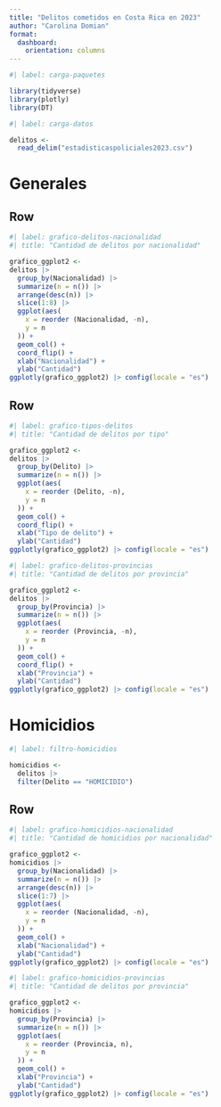 ---
title: "Delitos cometidos en Costa Rica en 2023"
author: "Carolina Domian"
format: 
  dashboard:
    orientation: columns
---

```{r}
#| label: carga-paquetes

library(tidyverse)
library(plotly)
library(DT)
```

```{r}
#| label: carga-datos 

delitos <-
  read_delim("estadisticaspoliciales2023.csv")
```

# Generales

## Row {height=70%}

```{r}
#| label: grafico-delitos-nacionalidad
#| title: "Cantidad de delitos por nacionalidad"

grafico_ggplot2 <-
delitos |>
  group_by(Nacionalidad) |>
  summarize(n = n()) |>
  arrange(desc(n)) |>
  slice(1:8) |>
  ggplot(aes(
    x = reorder (Nacionalidad, -n),
    y = n
  )) +
  geom_col() +
  coord_flip() +
  xlab("Nacionalidad") + 
  ylab("Cantidad")
ggplotly(grafico_ggplot2) |> config(locale = "es")
```

## Row {height=30%}

```{r}
#| label: grafico-tipos-delitos
#| title: "Cantidad de delitos por tipo"

grafico_ggplot2 <-
delitos |>
  group_by(Delito) |>
  summarize(n = n()) |>
  ggplot(aes(
    x = reorder (Delito, -n),
    y = n
  )) +
  geom_col() +
  coord_flip() +
  xlab("Tipo de delito") + 
  ylab("Cantidad")
ggplotly(grafico_ggplot2) |> config(locale = "es")
```

```{r}
#| label: grafico-delitos-provincias
#| title: "Cantidad de delitos por provincia"

grafico_ggplot2 <-
delitos |>
  group_by(Provincia) |>
  summarize(n = n()) |>
  ggplot(aes(
    x = reorder (Provincia, -n),
    y = n
  )) +
  geom_col() +
  coord_flip() +
  xlab("Provincia") + 
  ylab("Cantidad")
ggplotly(grafico_ggplot2) |> config(locale = "es")
```

# Homicidios

```{r}
#| label: filtro-homicidios

homicidios <-
  delitos |>
  filter(Delito == "HOMICIDIO")
```


## Row {.tabset}

```{r}
#| label: grafico-homicidios-nacionalidad
#| title: "Cantidad de homicidios por nacionalidad"

grafico_ggplot2 <-
homicidios |>
  group_by(Nacionalidad) |>
  summarize(n = n()) |>
  arrange(desc(n)) |>
  slice(1:7) |>
  ggplot(aes(
    x = reorder (Nacionalidad, -n),
    y = n
  )) +
  geom_col() +
  xlab("Nacionalidad") + 
  ylab("Cantidad")
ggplotly(grafico_ggplot2) |> config(locale = "es")
```
```{r}
#| label: grafico-homicidios-provincias
#| title: "Cantidad de delitos por provincia"

grafico_ggplot2 <-
homicidios |>
  group_by(Provincia) |>
  summarize(n = n()) |>
  ggplot(aes(
    x = reorder (Provincia, n),
    y = n
  )) +
  geom_col() +
  xlab("Provincia") + 
  ylab("Cantidad")
ggplotly(grafico_ggplot2) |> config(locale = "es")
```

